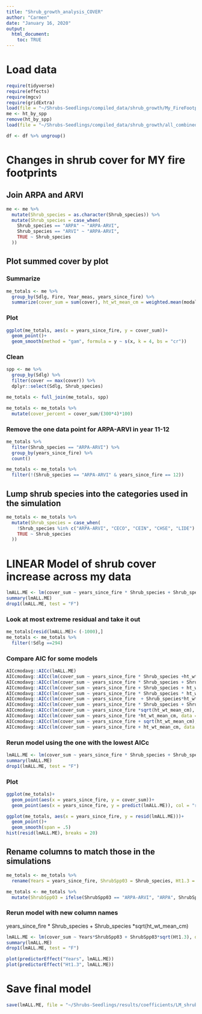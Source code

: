 ```yaml
---
title: "Shrub_growth_analysis_COVER"
author: "Carmen"
date: "January 16, 2020"
output: 
  html_document:
    toc: TRUE
---
```


# Load data
```r
require(tidyverse)
require(effects)
require(mgcv)
require(gridExtra)
load(file = "~/Shrubs-Seedlings/compiled_data/shrub_growth/My_FireFootprint_data.Rdata")
me <- ht_by_spp
remove(ht_by_spp)
load(file = "~/Shrubs-Seedlings/compiled_data/shrub_growth/all_combined_COVER_LUMPED.Rdata")
```

```r
df <- df %>% ungroup()
```

# Changes in shrub cover for MY fire footprints

## Join ARPA and ARVI
```r
me <- me %>% 
  mutate(Shrub_species = as.character(Shrub_species)) %>% 
  mutate(Shrub_species = case_when(
    Shrub_species == "ARPA" ~ "ARPA-ARVI",
    Shrub_species == "ARVI" ~ "ARPA-ARVI",
    TRUE ~ Shrub_species
  ))
```

## Plot summed cover by plot 

### Summarize
```r
me_totals <- me %>% 
  group_by(Sdlg, Fire, Year_meas, years_since_fire) %>% 
  summarize(cover_sum = sum(cover), ht_wt_mean_cm = weighted.mean(modal_ht_cm, cover))
```

### Plot
```r
ggplot(me_totals, aes(x = years_since_fire, y = cover_sum))+
  geom_point()+
  geom_smooth(method = "gam", formula = y ~ s(x, k = 4, bs = "cr"))
```

### Clean
```r
spp <- me %>% 
  group_by(Sdlg) %>% 
  filter(cover == max(cover)) %>% 
  dplyr::select(Sdlg, Shrub_species)
```

```r
me_totals <- full_join(me_totals, spp)
```

```r
me_totals <- me_totals %>% 
  mutate(cover_percent = cover_sum/(300*4)*100)
```

### Remove the one data point for ARPA-ARVI in year 11-12
```r
me_totals %>% 
  filter(Shrub_species == "ARPA-ARVI") %>% 
  group_by(years_since_fire) %>% 
  count()
```

```r
me_totals <- me_totals %>% 
  filter(!(Shrub_species == "ARPA-ARVI" & years_since_fire == 12))
```

## Lump shrub species into the categories used in the simulation
```r
me_totals <- me_totals %>% 
  mutate(Shrub_species = case_when(
    !Shrub_species %in% c("ARPA-ARVI", "CECO", "CEIN", "CHSE", "LIDE") ~ "Other",
    TRUE ~ Shrub_species
  ))
```

# LINEAR Model of shrub cover increase across my data 

```r
lmALL.ME <- lm(cover_sum ~ years_since_fire * Shrub_species + Shrub_species *ht_wt_mean_cm, data = me_totals)
summary(lmALL.ME)
drop1(lmALL.ME, test = "F")
```

### Look at most extreme residual and take it out 
```r
me_totals[resid(lmALL.ME)< (-1000),]
me_totals <- me_totals %>% 
  filter(!Sdlg ==294)
```

### Compare AIC for some models
```r
AICcmodavg::AICc(lmALL.ME)
AICcmodavg::AICc(lm(cover_sum ~ years_since_fire * Shrub_species +ht_wt_mean_cm, data = me_totals))
AICcmodavg::AICc(lm(cover_sum ~ years_since_fire * Shrub_species + Shrub_species*ht_wt_mean_cm, data = me_totals))
AICcmodavg::AICc(lm(cover_sum ~ years_since_fire + Shrub_species + ht_wt_mean_cm, data = me_totals))
AICcmodavg::AICc(lm(cover_sum ~ years_since_fire * Shrub_species * ht_wt_mean_cm, data = me_totals))
AICcmodavg::AICc(lm(cover_sum ~ years_since_fire  + Shrub_species*ht_wt_mean_cm, data = me_totals))
AICcmodavg::AICc(lm(cover_sum ~ years_since_fire * Shrub_species + Shrub_species *sqrt(ht_wt_mean_cm), data = me_totals))
AICcmodavg::AICc(lm(cover_sum ~ years_since_fire *sqrt(ht_wt_mean_cm), data = me_totals))
AICcmodavg::AICc(lm(cover_sum ~ years_since_fire *ht_wt_mean_cm, data = me_totals))
AICcmodavg::AICc(lm(cover_sum ~ years_since_fire + sqrt(ht_wt_mean_cm), data = me_totals))
AICcmodavg::AICc(lm(cover_sum ~ years_since_fire + ht_wt_mean_cm, data = me_totals))
```


### Rerun model using the one with the lowest AICc

```r
lmALL.ME <- lm(cover_sum ~ years_since_fire * Shrub_species + Shrub_species *sqrt(ht_wt_mean_cm), data = me_totals)
summary(lmALL.ME)
drop1(lmALL.ME, test = "F")
```

### Plot
```r
ggplot(me_totals)+
  geom_point(aes(x = years_since_fire, y = cover_sum))+
  geom_point(aes(x = years_since_fire, y = predict(lmALL.ME)), col = "red")
```

```r
ggplot(me_totals, aes(x = years_since_fire, y = resid(lmALL.ME)))+
  geom_point()+
  geom_smooth(span = .5)
hist(resid(lmALL.ME), breaks = 20)
```

## Rename columns to match those in the simulations
```r
me_totals <- me_totals %>% 
  rename(Years = years_since_fire, ShrubSpp03 = Shrub_species, Ht1.3 = ht_wt_mean_cm)
```

```r
me_totals <- me_totals %>% 
  mutate(ShrubSpp03 = ifelse(ShrubSpp03 == "ARPA-ARVI", "ARPA", ShrubSpp03))
```


### Rerun model with new column names

 years_since_fire * Shrub_species + Shrub_species *sqrt(ht_wt_mean_cm)

```r
lmALL.ME <- lm(cover_sum ~ Years*ShrubSpp03 + ShrubSpp03*sqrt(Ht1.3), data = me_totals)
summary(lmALL.ME)
drop1(lmALL.ME, test = "F")
```


```r
plot(predictorEffect("Years", lmALL.ME))
plot(predictorEffect("Ht1.3", lmALL.ME))
```

# Save final model
```r
save(lmALL.ME, file = "~/Shrubs-Seedlings/results/coefficients/LM_shrubcover.Rdata")
```

